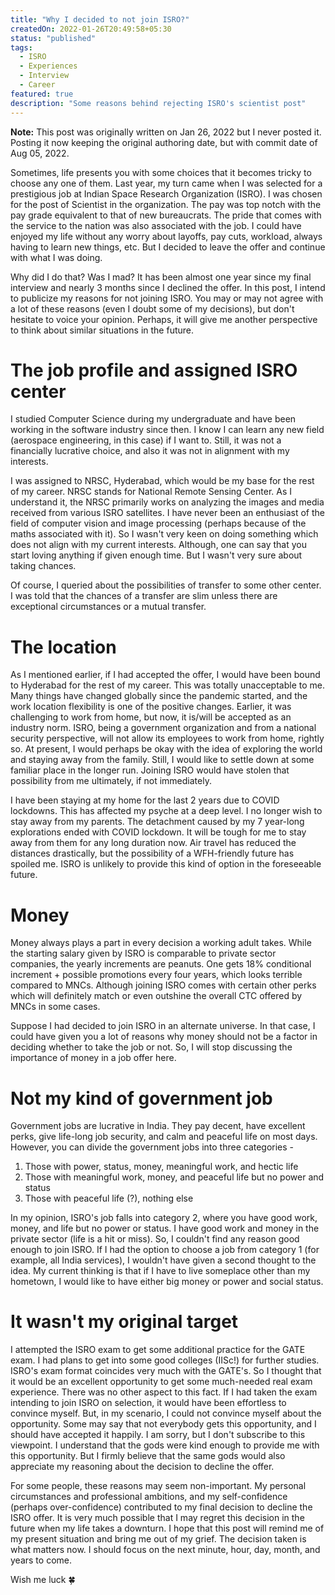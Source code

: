 ```yaml
---
title: "Why I decided to not join ISRO?"
createdOn: 2022-01-26T20:49:58+05:30
status: "published"
tags:
  - ISRO
  - Experiences
  - Interview
  - Career
featured: true
description: "Some reasons behind rejecting ISRO's scientist post"
---
```


**Note:** This post was originally written on Jan 26, 2022 but I never posted
it. Posting it now keeping the original authoring date, but with commit date of
Aug 05, 2022.

Sometimes, life presents you with some choices that it becomes tricky to choose
any one of them. Last year, my turn came when I was selected for a prestigious
job at Indian Space Research Organization (ISRO). I was chosen for the post of
Scientist in the organization. The pay was top notch with the pay grade
equivalent to that of new bureaucrats. The pride that comes with the service to
the nation was also associated with the job. I could have enjoyed my life
without any worry about layoffs, pay cuts, workload, always having to learn new
things, etc. But I decided to leave the offer and continue with what I was
doing.

Why did I do that? Was I mad? It has been almost one year since my final
interview and nearly 3 months since I declined the offer. In this post, I intend
to publicize my reasons for not joining ISRO. You may or may not agree with a
lot of these reasons (even I doubt some of my decisions), but don't hesitate to
voice your opinion. Perhaps, it will give me another perspective to think about
similar situations in the future.

# The job profile and assigned ISRO center

I studied Computer Science during my undergraduate and have been working in the
software industry since then. I know I can learn any new field (aerospace
engineering, in this case) if I want to. Still, it was not a financially
lucrative choice, and also it was not in alignment with my interests.

I was assigned to NRSC, Hyderabad, which would be my base for the rest of my
career. NRSC stands for National Remote Sensing Center. As I understand it, the
NRSC primarily works on analyzing the images and media received from various
ISRO satellites. I have never been an enthusiast of the field of computer vision
and image processing (perhaps because of the maths associated with it). So I
wasn't very keen on doing something which does not align with my current
interests. Although, one can say that you start loving anything if given enough
time. But I wasn't very sure about taking chances.

Of course, I queried about the possibilities of transfer to some other center. I
was told that the chances of a transfer are slim unless there are exceptional
circumstances or a mutual transfer.

# The location

As I mentioned earlier, if I had accepted the offer, I would have been bound to
Hyderabad for the rest of my career. This was totally unacceptable to me. Many
things have changed globally since the pandemic started, and the work location
flexibility is one of the positive changes. Earlier, it was challenging to work
from home, but now, it is/will be accepted as an industry norm. ISRO, being a
government organization and from a national security perspective, will not allow
its employees to work from home, rightly so. At present, I would perhaps be okay
with the idea of exploring the world and staying away from the family. Still, I
would like to settle down at some familiar place in the longer run. Joining ISRO
would have stolen that possibility from me ultimately, if not immediately.

I have been staying at my home for the last 2 years due to COVID lockdowns. This
has affected my psyche at a deep level. I no longer wish to stay away from my
parents. The detachment caused by my 7 year-long explorations ended with COVID
lockdown. It will be tough for me to stay away from them for any long duration
now. Air travel has reduced the distances drastically, but the possibility of a
WFH-friendly future has spoiled me. ISRO is unlikely to provide this kind of
option in the foreseeable future.

# Money

Money always plays a part in every decision a working adult takes. While the
starting salary given by ISRO is comparable to private sector companies, the
yearly increments are peanuts. One gets 18% conditional increment + possible
promotions every four years, which looks terrible compared to MNCs. Although
joining ISRO comes with certain other perks which will definitely match or even
outshine the overall CTC offered by MNCs in some cases.

Suppose I had decided to join ISRO in an alternate universe. In that case, I
could have given you a lot of reasons why money should not be a factor in
deciding whether to take the job or not. So, I will stop discussing the
importance of money in a job offer here.

# Not my kind of government job

Government jobs are lucrative in India. They pay decent, have excellent perks,
give life-long job security, and calm and peaceful life on most days. However,
you can divide the government jobs into three categories -

1. Those with power, status, money, meaningful work, and hectic life
2. Those with meaningful work, money, and peaceful life but no power and status
3. Those with peaceful life (?), nothing else

In my opinion, ISRO's job falls into category 2, where you have good work,
money, and life but no power or status. I have good work and money in the
private sector (life is a hit or miss). So, I couldn't find any reason good
enough to join ISRO. If I had the option to choose a job from category 1 (for
example, all India services), I wouldn't have given a second thought to the
idea. My current thinking is that if I have to live someplace other than my
hometown, I would like to have either big money or power and social status.

# It wasn't my original target

I attempted the ISRO exam to get some additional practice for the GATE exam. I
had plans to get into some good colleges (IISc!) for further studies. ISRO's
exam format coincides very much with the GATE's. So I thought that it would be
an excellent opportunity to get some much-needed real exam experience. There was
no other aspect to this fact. If I had taken the exam intending to join ISRO on
selection, it would have been effortless to convince myself. But, in my
scenario, I could not convince myself about the opportunity. Some may say that
not everybody gets this opportunity, and I should have accepted it happily. I am
sorry, but I don't subscribe to this viewpoint. I understand that the gods were
kind enough to provide me with this opportunity. But I firmly believe that the
same gods would also appreciate my reasoning about the decision to decline the
offer.

For some people, these reasons may seem non-important. My personal circumstances
and professional ambitions, and my self-confidence (perhaps over-confidence)
contributed to my final decision to decline the ISRO offer. It is very much
possible that I may regret this decision in the future when my life takes a
downturn. I hope that this post will remind me of my present situation and bring
me out of my grief. The decision taken is what matters now. I should focus on
the next minute, hour, day, month, and years to come.

Wish me luck 🍀

